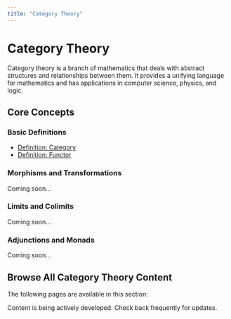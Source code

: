 ```yaml
---
title: "Category Theory"
---
```


# Category Theory

Category theory is a branch of mathematics that deals with abstract structures and relationships between them. It provides a unifying language for mathematics and has applications in computer science, physics, and logic.

## Core Concepts

### Basic Definitions
- [Definition: Category](def-category.qmd)
- [Definition: Functor](def-functor.qmd)

### Morphisms and Transformations
Coming soon...

### Limits and Colimits
Coming soon...

### Adjunctions and Monads
Coming soon...

## Browse All Category Theory Content

The following pages are available in this section:

:::{.callout-note}
Content is being actively developed. Check back frequently for updates.
:::